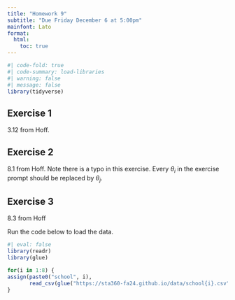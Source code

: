 ```yaml
---
title: "Homework 9"
subtitle: "Due Friday December 6 at 5:00pm"
mainfont: Lato
format: 
  html:
    toc: true
---
```


```r
#| code-fold: true
#| code-summary: load-libraries
#| warning: false
#| message: false
library(tidyverse)
```


## Exercise 1

3.12 from Hoff.


## Exercise 2

8.1 from Hoff. Note there is a typo in this exercise. Every $\theta_i$ in the exercise prompt should be replaced by $\theta_j$.


## Exercise 3

8.3 from Hoff

Run the code below to load the data.

```r
#| eval: false
library(readr)
library(glue)

for(i in 1:8) {
assign(paste0("school", i), 
       read_csv(glue("https://sta360-fa24.github.io/data/school{i}.csv")))
}
```


<!-- hierarchical modeling -->

<!--dynamical systems -->

<!-- stan -->

<!--
open ended q: breast cancer prediction
https://archive.ics.uci.edu/dataset/15/breast+cancer+wisconsin+original -->
